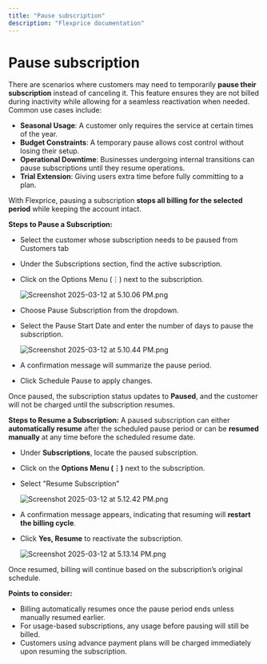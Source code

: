 ```yaml
---
title: "Pause subscription"
description: "Flexprice documentation"
---
```


# Pause subscription

There are scenarios where customers may need to temporarily **pause their subscription** instead of canceling it. This feature ensures they are not billed during inactivity while allowing for a seamless reactivation when needed. Common use cases include:

- **Seasonal Usage**: A customer only requires the service at certain times of the year.
- **Budget Constraints**: A temporary pause allows cost control without losing their setup.
- **Operational Downtime**: Businesses undergoing internal transitions can pause subscriptions until they resume operations.
- **Trial Extension**: Giving users extra time before fully committing to a plan.

With Flexprice, pausing a subscription **stops all billing for the selected period** while keeping the account intact.

**Steps to Pause a Subscription:**

- Select the customer whose subscription needs to be paused from Customers tab
- Under the Subscriptions section, find the active subscription.
- Click on the Options Menu (⋮) next to the subscription.
    
    ![Screenshot 2025-03-12 at 5.10.06 PM.png](/public/images/docs/Subscriptions/Subscription%20workflows/Pause%20subscription/Screenshot_2025-03-12_at_5.10.06_PM.png)
    
- Choose Pause Subscription from the dropdown.
- Select the Pause Start Date and enter the number of days to pause the subscription.
    
    ![Screenshot 2025-03-12 at 5.10.44 PM.png](/public/images/docs/Subscriptions/Subscription%20workflows/Pause%20subscription/Screenshot_2025-03-12_at_5.10.44_PM.png)
    
- A confirmation message will summarize the pause period.
- Click Schedule Pause to apply changes.

Once paused, the subscription status updates to **Paused**, and the customer will not be charged until the subscription resumes.

**Steps to Resume a Subscription:**
A paused subscription can either **automatically resume** after the scheduled pause period or can be **resumed manually** at any time before the scheduled resume date.

- Under **Subscriptions**, locate the paused subscription.
- Click on the **Options Menu (⋮)** next to the subscription.
- Select "Resume Subscription”
    
    ![Screenshot 2025-03-12 at 5.12.42 PM.png](/public/images/docs/Subscriptions/Subscription%20workflows/Pause%20subscription/Screenshot_2025-03-12_at_5.12.42_PM.png)
    
- A confirmation message appears, indicating that resuming will **restart the billing cycle**.
- Click **Yes, Resume** to reactivate the subscription.
    
    ![Screenshot 2025-03-12 at 5.13.14 PM.png](/public/images/docs/Subscriptions/Subscription%20workflows/Pause%20subscription/Screenshot_2025-03-12_at_5.13.14_PM.png)
    

Once resumed, billing will continue based on the subscription’s original schedule.

**Points to consider:**

- Billing automatically resumes once the pause period ends unless manually resumed earlier.
- For usage-based subscriptions, any usage before pausing will still be billed.
- Customers using advance payment plans will be charged immediately upon resuming the subscription.